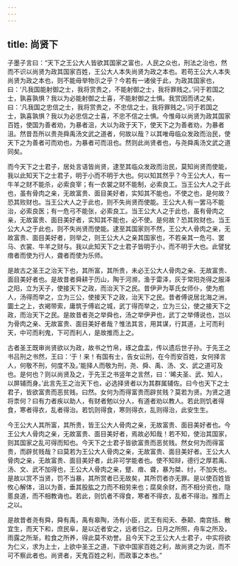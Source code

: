 ```yaml
---
---
---
```

title: 尚贤下
---




子墨子言曰：“天下之王公大人皆欲其国家之富也，人民之众也，刑法之治也，然而不识以尚贤为政其国家百姓，王公大人本失尚贤为政之本也。若苟王公大人本失尚贤为政之本也，则不能毋举物示之乎？今若有一诸侯于此，为政其国家也，曰：‘凡我国能射御之士，我将赏贵之，不能射御之士，我将罪贱之。’问于若国之士，孰喜孰惧？我以为必能射御之士喜，不能射御之士惧。我赏因而诱之矣，曰：‘凡我国之忠信之士，我将赏贵之，不忠信之士，我将罪贱之。’问于若国之士，孰喜孰惧？我以为必忠信之士喜，不忠不信之士惧。今惟毋以尚贤为政其国家百姓，使国为善者劝，为暴者沮，大以为政于天下，使天下之为善者劝，为暴者沮。然昔吾所以贵尧舜禹汤文武之道者，何故以哉？以其唯毋临众发政而治民，使天下之为善者可而劝也，为暴者可而沮也。然则此尚贤者也，与尧舜禹汤文武之道同矣。

而今天下之士君子，居处言语皆尚贤，逮至其临众发政而治民，莫知尚贤而使能，我以此知天下之士君子，明于小而不明于大也。何以知其然乎？今王公大人，有一牛羊之财不能杀，必索良宰；有一衣裳之财不能制，必索良工。当王公大人之于此也，虽有骨肉之亲，无故富贵、面目美好者，实知其不能也，不使之也，是何故？恐其败财也。当王公大人之于此也，则不失尚贤而使能。王公大人有一罢马不能治，必索良医；有一危弓不能张，必索良工。当王公大人之于此也，虽有骨肉之亲，无故富贵、面目美好者，实知其不能也，必不使。是何故？恐其败财也。当王公大人之于此也，则不失尚贤而使能。逮至其国家则不然，王公大人骨肉之亲，无故富贵、面目美好者，则举之，则王公大人之亲其国家也，不若亲其一危弓、罢马、衣裳、牛羊之财与。我以此知天下之士君子皆明于小，而不明于大也。此譬犹瘖者而使为行人，聋者而使为乐师。

是故古之圣王之治天下也，其所富，其所贵，未必王公大人骨肉之亲、无故富贵、面目美好者也。是故昔者舜耕于历山，陶于河濒，渔于雷泽，灰于常阳尧得之服泽之阳，立为天子，使接天下之政，而治天下之民。昔伊尹为莘氏女师仆，使为庖人，汤得而举之，立为三公，使接天下之政，治天下之民。昔者傅说居北海之洲，圜土之上，衣褐带索，庸筑于傅岩之城，武丁得而举之，立为三公，使之接天下之政，而治天下之民。是故昔者尧之举舜也，汤之举伊尹也，武丁之举傅说也，岂以为骨肉之亲、无故富贵、面目美好者哉？惟法其言，用其谋，行其道，上可而利天，中可而利鬼，下可而利人，是故推而上之。

古者圣王既审尚贤欲以为政，故书之竹帛，琢之盘盂，传以遗后世子孙。于先王之书吕刑之书然，王曰：‘于！来！有国有士，告女讼刑，在今而安百姓，女何择言人，何敬不刑，何度不及。’能择人而敬为刑，尧、舜、禹、汤、文、武之道可及也。是何也？则以尚贤及之，于先王之书竖年之言然，曰：‘晞夫圣、武、知人，以屏辅而身。’此言先王之治天下也，必选择贤者以为其群属辅佐。曰今也天下之士君子，皆欲富贵而恶贫贱。曰然。女何为而得富贵而辟贫贱？莫若为贤。为贤之道将柰何？曰有力者疾以助人，有财者勉以分人，有道者劝以教人。若此则饥者得食，寒者得衣，乱者得治。若饥则得食，寒则得衣，乱则得治，此安生生。

今王公大人其所富，其所贵，皆王公大人骨肉之亲，无故富贵、面目美好者也。今王公大人骨肉之亲，无故富贵、面目美好者，焉故必知哉！若不知，使治其国家，则其国家之乱可得而知也。今天下之士君子皆欲富贵而恶贫贱。然女何为而得富贵，而辟贫贱哉？曰莫若为王公大人骨肉之亲，无故富贵、面目美好者。王公大人骨肉之亲，无故富贵、面目美好者，此非可学能者也。使不知辩，德行之厚若禹、汤、文、武不加得也，王公大人骨肉之亲，躄、瘖、聋，暴为桀、纣，不加失也。是故以赏不当贤，罚不当暴，其所赏者已无故矣，其所罚者亦无罪。是以使百姓皆攸心解体，沮以为善，垂其股肱之力而不相劳来也；腐臭余财，而不相分资也，隐慝良道，而不相教诲也。若此，则饥者不得食，寒者不得衣，乱者不得治。推而上之以。

是故昔者尧有舜，舜有禹，禹有皋陶，汤有小臣，武王有闳夭、泰颠、南宫括、散宜生，而天下和，庶民阜，是以近者安之，远者归之。日月之所照，舟车之所及，雨露之所渐，粒食之所养，得此莫不劝誉。且今天下之王公大人士君子，中实将欲为仁义，求为上士，上欲中圣王之道，下欲中国家百姓之利，故尚贤之为说，而不可不察此者也。尚贤者，天鬼百姓之利，而政事之本也。”